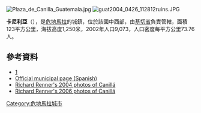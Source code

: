 {{coord|15|10|0|N|90|51|0|W|type:city_region:GT|display=title}}

[[Image:Plaza_de_Canilla_Guatemala.jpg|right]]
[[Image:guat2004_0426_112812ruins.JPG|right]]

'''卡尼利亞'''（{{lang-es|Canillá}}），是[[危地馬拉|危地馬拉]]的城鎮，位於該國中西部，由[[基切省|基切省]]負責管轄，面積123平方公里，海拔高度1,250米，2002年人口9,073，人口密度每平方公里73.76人。

==參考資料==
*[http://www.inforpressca.com/canilla/]{{Wayback|url=http://www.inforpressca.com/canilla/ |date=20120414201819 }}
*[http://www.inforpressca.com/canilla/ Official municipal page (Spanish)]{{Wayback|url=http://www.inforpressca.com/canilla/ |date=20120414201819 }}
*[http://www.taterenner.com/canilla.htm Richard Renner's 2004 photos of Canillá] {{Wayback|url=http://www.taterenner.com/canilla.htm |date=20120716194443 }}
*[http://www.taterenner.com/guat06.htm Richard Renner's 2006 photos of Canillá] {{Wayback|url=http://www.taterenner.com/guat06.htm |date=20160802021844 }}

{{Guatemala-geo-stub}}
[[Category:危地馬拉城市|Category:危地馬拉城市]]